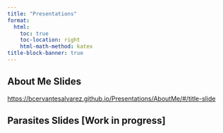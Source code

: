 ```yaml
---
title: "Presentations"
format:
  html:
    toc: true
    toc-location: right
    html-math-method: katex
title-block-banner: true
---
```


## About Me Slides

<https://bcervantesalvarez.github.io/Presentations/AboutMe/#/title-slide>

## Parasites Slides [Work in progress]